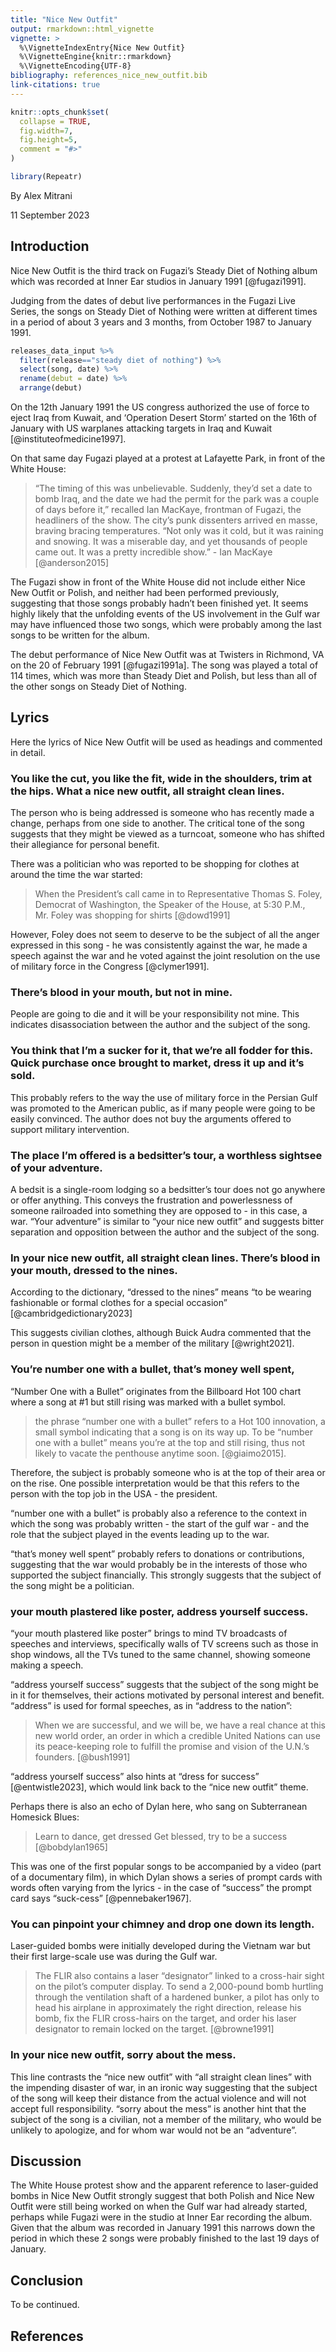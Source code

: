 ```yaml
---
title: "Nice New Outfit"
output: rmarkdown::html_vignette
vignette: >
  %\VignetteIndexEntry{Nice New Outfit}
  %\VignetteEngine{knitr::rmarkdown}
  %\VignetteEncoding{UTF-8}
bibliography: references_nice_new_outfit.bib
link-citations: true
---
```


```r
knitr::opts_chunk$set(
  collapse = TRUE,
  fig.width=7,
  fig.height=5,
  comment = "#>"
)
```

```r
library(Repeatr)
```

By Alex Mitrani

11 September 2023

## Introduction

Nice New Outfit is the third track on Fugazi's Steady Diet of Nothing album which was recorded at Inner Ear studios in January 1991 [@fugazi1991].

Judging from the dates of debut live performances in the Fugazi Live Series, the songs on Steady Diet of Nothing were written at different times in a period of about 3 years and 3 months, from October 1987 to January 1991.

```r
releases_data_input %>%
  filter(release=="steady diet of nothing") %>%
  select(song, date) %>%
  rename(debut = date) %>%
  arrange(debut)

```

On the 12th January 1991 the US congress authorized the use of force to eject Iraq from Kuwait, and 'Operation Desert Storm' started on the 16th of January with US warplanes attacking targets in Iraq and Kuwait [@instituteofmedicine1997].

On that same day Fugazi played at a protest at Lafayette Park, in front of the White House:

> "The timing of this was unbelievable. Suddenly, they'd set a date to bomb Iraq, and the date we had the permit for the park was a couple of days before it," recalled Ian MacKaye, frontman of Fugazi, the headliners of the show. The city's punk dissenters arrived en masse, braving bracing temperatures. "Not only was it cold, but it was raining and snowing. It was a miserable day, and yet thousands of people came out. It was a pretty incredible show." - Ian MacKaye [@anderson2015]

The Fugazi show in front of the White House did not include either Nice New Outfit or Polish, and neither had been performed previously, suggesting that those songs probably hadn't been finished yet. It seems highly likely that the unfolding events of the US involvement in the Gulf war may have influenced those two songs, which were probably among the last songs to be written for the album.

The debut performance of Nice New Outfit was at Twisters in Richmond, VA on the 20 of February 1991 [@fugazi1991a]. The song was played a total of 114 times, which was more than Steady Diet and Polish, but less than all of the other songs on Steady Diet of Nothing.

## Lyrics

Here the lyrics of Nice New Outfit will be used as headings and commented in detail.

### You like the cut, you like the fit, wide in the shoulders, trim at the hips. What a nice new outfit, all straight clean lines.

The person who is being addressed is someone who has recently made a change, perhaps from one side to another. The critical tone of the song suggests that they might be viewed as a turncoat, someone who has shifted their allegiance for personal benefit.

There was a politician who was reported to be shopping for clothes at around the time the war started:

> When the President's call came in to Representative Thomas S. Foley, Democrat of Washington, the Speaker of the House, at 5:30 P.M., Mr. Foley was shopping for shirts [@dowd1991]

However, Foley does not seem to deserve to be the subject of all the anger expressed in this song - he was consistently against the war, he made a speech against the war and he voted against the joint resolution on the use of military force in the Congress [@clymer1991].

### There's blood in your mouth, but not in mine.

People are going to die and it will be your responsibility not mine. This indicates disassociation between the author and the subject of the song.

### You think that I'm a sucker for it, that we're all fodder for this. Quick purchase once brought to market, dress it up and it's sold.

This probably refers to the way the use of military force in the Persian Gulf was promoted to the American public, as if many people were going to be easily convinced. The author does not buy the arguments offered to support military intervention.

### The place I'm offered is a bedsitter's tour, a worthless sightsee of your adventure.

A bedsit is a single-room lodging so a bedsitter's tour does not go anywhere or offer anything. This conveys the frustration and powerlessness of someone railroaded into something they are opposed to - in this case, a war. "Your adventure" is similar to "your nice new outfit" and suggests bitter separation and opposition between the author and the subject of the song.

### In your nice new outfit, all straight clean lines. There's blood in your mouth, dressed to the nines.

According to the dictionary, "dressed to the nines" means "to be wearing fashionable or formal clothes for a special occasion" [@cambridgedictionary2023]

This suggests civilian clothes, although Buick Audra commented that the person in question might be a member of the military [@wright2021].

### You're number one with a bullet, that's money well spent,

"Number One with a Bullet" originates from the Billboard Hot 100 chart where a song at #1 but still rising was marked with a bullet symbol.

> the phrase "number one with a bullet" refers to a Hot 100 innovation, a small symbol indicating that a song is on its way up. To be "number one with a bullet" means you're at the top and still rising, thus not likely to vacate the penthouse anytime soon. [@giaimo2015].

Therefore, the subject is probably someone who is at the top of their area or on the rise. One possible interpretation would be that this refers to the person with the top job in the USA - the president.

"number one with a bullet" is probably also a reference to the context in which the song was probably written - the start of the gulf war - and the role that the subject played in the events leading up to the war.

"that's money well spent" probably refers to donations or contributions, suggesting that the war would probably be in the interests of those who supported the subject financially. This strongly suggests that the subject of the song might be a politician.

### your mouth plastered like poster, address yourself success.

"your mouth plastered like poster" brings to mind TV broadcasts of speeches and interviews, specifically walls of TV screens such as those in shop windows, all the TVs tuned to the same channel, showing someone making a speech.

"address yourself success" suggests that the subject of the song might be in it for themselves, their actions motivated by personal interest and benefit. "address" is used for formal speeches, as in "address to the nation":

> When we are successful, and we will be, we have a real chance at this new world order, an order in which a credible United Nations can use its peace-keeping role to fulfill the promise and vision of the U.N.'s founders. [@bush1991]

"address yourself success" also hints at "dress for success" [@entwistle2023], which would link back to the "nice new outfit" theme.

Perhaps there is also an echo of Dylan here, who sang on Subterranean Homesick Blues:

> Learn to dance, get dressed Get blessed, try to be a success [@bobdylan1965]

This was one of the first popular songs to be accompanied by a video (part of a documentary film), in which Dylan shows a series of prompt cards with words often varying from the lyrics - in the case of "success" the prompt card says "suck-cess" [@pennebaker1967].

### You can pinpoint your chimney and drop one down its length.

Laser-guided bombs were initially developed during the Vietnam war but their first large-scale use was during the Gulf war.

> The FLIR also contains a laser "designator" linked to a cross-hair sight on the pilot's computer display. To send a 2,000-pound bomb hurtling through the ventilation shaft of a hardened bunker, a pilot has only to head his airplane in approximately the right direction, release his bomb, fix the FLIR cross-hairs on the target, and order his laser designator to remain locked on the target. [@browne1991]

### In your nice new outfit, sorry about the mess.

This line contrasts the "nice new outfit" with "all straight clean lines" with the impending disaster of war, in an ironic way suggesting that the subject of the song will keep their distance from the actual violence and will not accept full responsibility. "sorry about the mess" is another hint that the subject of the song is a civilian, not a member of the military, who would be unlikely to apologize, and for whom war would not be an "adventure".

## Discussion

The White House protest show and the apparent reference to laser-guided bombs in Nice New Outfit strongly suggest that both Polish and Nice New Outfit were still being worked on when the Gulf war had already started, perhaps while Fugazi were in the studio at Inner Ear recording the album. Given that the album was recorded in January 1991 this narrows down the period in which these 2 songs were probably finished to the last 19 days of January.

## Conclusion

To be continued.

## References

